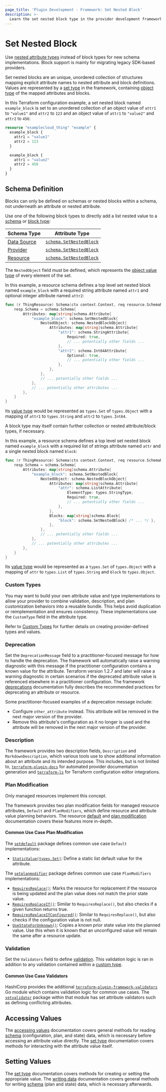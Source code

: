 ```yaml
---
page_title: 'Plugin Development - Framework: Set Nested Block'
description: >-
  Learn the set nested block type in the provider development framework.
---
```


# Set Nested Block

<Tip>

Use [nested attribute types](/terraform/plugin/framework/handling-data/attributes#nested-attribute-types) instead of block types for new schema implementations. Block support is mainly for migrating legacy SDK-based providers.

</Tip>

Set nested blocks are an unique, unordered collection of structures mapping explicit attribute names to nested attribute and block definitions. Values are represented by a [set type](/terraform/plugin/framework/handling-data/types/set) in the framework, containing [object type](/terraform/plugin/framework/handling-data/types/object) of the mapped attributes and blocks.

In this Terraform configuration example, a set nested block named `example_block` is set to an unordered collection of an object value of `attr1` to `"value1"` and `attr2` to `123` and an object value of `attr1` to `"value2"` and `attr2` to `456`:

```terraform
resource "examplecloud_thing" "example" {
  example_block {
    attr1 = "value1"
    attr2 = 123
  }

  example_block {
    attr1 = "value2"
    attr2 = 456
  }
}
```

## Schema Definition

<Note>

Blocks can only be defined on schemas or nested blocks within a schema, not underneath an attribute or nested attribute.

</Note>

Use one of the following block types to directly add a list nested value to a [schema](/terraform/plugin/framework/handling-data/schemas) or [block type](/terraform/plugin/framework/handling-data/blocks):

| Schema Type | Attribute Type |
|-------------|----------------|
| [Data Source](/terraform/plugin/framework/data-sources) | [`schema.SetNestedBlock`](https://pkg.go.dev/github.com/hashicorp/terraform-plugin-framework/datasource/schema#SetNestedBlock) |
| [Provider](/terraform/plugin/framework/provider) | [`schema.SetNestedBlock`](https://pkg.go.dev/github.com/hashicorp/terraform-plugin-framework/provider/schema#SetNestedBlock) |
| [Resource](/terraform/plugin/framework/resources) | [`schema.SetNestedBlock`](https://pkg.go.dev/github.com/hashicorp/terraform-plugin-framework/resource/schema#SetNestedBlock) |

The `NestedObject` field must be defined, which represents the [object value type](/terraform/plugin/framework/handling-data/types/object) of every element of the set.

In this example, a resource schema defines a top level set nested block named `example_block` with a required string attribute named `attr1` and optional integer attribute named `attr2`:

```go
func (r ThingResource) Schema(ctx context.Context, req resource.SchemaRequest, resp *resource.SchemaResponse) {
    resp.Schema = schema.Schema{
        Attributes: map[string]schema.Attribute{
            "example_block": schema.SetNestedBlock{
                NestedObject: schema.NestedBlockObject{
                    Attributes: map[string]schema.Attribute{
                        "attr1": schema.StringAttribute{
                            Required: true,
                            // ... potentially other fields ...
                        },
                        "attr2": schema.Int64Attribute{
                            Optional: true,
                            // ... potentially other fields ...
                        },
                    },
                },
                // ... potentially other fields ...
            },
            // ... potentially other attributes ...
        },
    }
}
```

Its [value type](/terraform/plugin/framework/handling-data/types) would be represented as `types.Set` of `types.Object` with a mapping of `attr1` to `types.String` and `attr2` to `types.Int64`.

A block type may itself contain further collection or nested attribute/block types, if necessary.

In this example, a resource schema defines a top level set nested block named `example_block` with a required list of strings attribute named `attr` and a single nested block named `block`:

```go
func (r ThingResource) Schema(ctx context.Context, req resource.SchemaRequest, resp *resource.SchemaResponse) {
    resp.Schema = schema.Schema{
        Attributes: map[string]schema.Attribute{
            "example_block": schema.SetNestedBlock{
                NestedObject: schema.NestedBlockObject{
                    Attributes: map[string]schema.Attribute{
                        "attr": schema.ListAttribute{
                            ElementType: types.StringType,
                            Required: true,
                            // ... potentially other fields ...
                        },
                    },
                    Blocks: map[string]schema.Block{
                        "block": schema.SetNestedBlock{ /* ... */ },
                    },
                },
                // ... potentially other fields ...
            },
            // ... potentially other attributes ...
        },
    }
}
```

Its [value type](/terraform/plugin/framework/handling-data/types) would be represented as a `types.Set` of `types.Object` with a mapping of `attr` to `types.List` of `types.String` and `block` to `types.Object`.

### Custom Types

You may want to build your own attribute value and type implementations to allow your provider to combine validation, description, and plan customization behaviors into a reusable bundle. This helps avoid duplication or reimplementation and ensures consistency. These implementations use the `CustomType` field in the attribute type.

Refer to [Custom Types](/terraform/plugin/framework/handling-data/custom-types) for further details on creating provider-defined types and values.

### Deprecation

Set the `DeprecationMessage` field to a practitioner-focused message for how to handle the deprecation. The framework will automatically raise a warning diagnostic with this message if the practitioner configuration contains a known value for the attribute. Terraform version 1.2.7 and later will raise a warning diagnostic in certain scenarios if the deprecated attribute value is referenced elsewhere in a practitioner configuration. The framework [deprecations](/terraform/plugin/framework/deprecations) documentation fully describes the recommended practices for deprecating an attribute or resource.

Some practitioner-focused examples of a deprecation message include:

- Configure `other_attribute` instead. This attribute will be removed in the next major version of the provider.
- Remove this attribute's configuration as it no longer is used and the attribute will be removed in the next major version of the provider.

### Description

The framework provides two description fields, `Description` and `MarkdownDescription`, which various tools use to show additional information about an attribute and its intended purpose. This includes, but is not limited to, [`terraform-plugin-docs`](https://github.com/hashicorp/terraform-plugin-docs) for automated provider documentation generation and [`terraform-ls`](https://github.com/hashicorp/terraform-ls) for Terraform configuration editor integrations.

### Plan Modification

<Highlight>

Only managed resources implement this concept.

</Highlight>

The framework provides two plan modification fields for managed resource attributes, `Default` and `PlanModifiers`, which define resource and attribute value planning behaviors. The resource [default](/terraform/plugin/framework/resources/default) and [plan modification](/terraform/plugin/framework/resources/plan-modification) documentation covers these features more in-depth.

#### Common Use Case Plan Modification

The [`setdefault`](https://pkg.go.dev/github.com/hashicorp/terraform-plugin-framework/resource/schema/setdefault) package defines common use case `Default` implementations:

- [`StaticValue(types.Set)`](https://pkg.go.dev/github.com/hashicorp/terraform-plugin-framework/resource/schema/setdefault#StaticValue): Define a static list default value for the attribute.

The [`setplanmodifier`](https://pkg.go.dev/github.com/hashicorp/terraform-plugin-framework/resource/schema/setplanmodifier) package defines common use case `PlanModifiers` implementations:

- [`RequiresReplace()`](https://pkg.go.dev/github.com/hashicorp/terraform-plugin-framework/resource/schema/setplanmodifier#RequiresReplace): Marks the resource for replacement if the resource is being updated and the plan value does not match the prior state value.
- [`RequiresReplaceIf()`](https://pkg.go.dev/github.com/hashicorp/terraform-plugin-framework/resource/schema/setplanmodifier#RequiresReplaceIf): Similar to `RequiresReplace()`, but also checks if a given function returns true.
- [`RequiresReplaceIfConfigured()`](https://pkg.go.dev/github.com/hashicorp/terraform-plugin-framework/resource/schema/setplanmodifier#RequiresReplaceIfConfigured): Similar to `RequiresReplace()`, but also checks if the configuration value is not null.
- [`UseStateForUnknown()`](https://pkg.go.dev/github.com/hashicorp/terraform-plugin-framework/resource/schema/setplanmodifier#UseStateForUnknown): Copies a known prior state value into the planned value. Use this when it is known that an unconfigured value will remain the same after a resource update.

### Validation

Set the `Validators` field to define [validation](/terraform/plugin/framework/validation#attribute-validation). This validation logic is ran in addition to any validation contained within a [custom type](#custom-types).

#### Common Use Case Validators

HashiCorp provides the additional [`terraform-plugin-framework-validators`](https://pkg.go.dev/github.com/hashicorp/terraform-plugin-framework-validators) Go module which contains validation logic for common use cases. The [`setvalidator`](https://pkg.go.dev/github.com/hashicorp/terraform-plugin-framework-validators/setvalidator) package within that module has set attribute validators such as defining conflicting attributes.

## Accessing Values

The [accessing values](/terraform/plugin/framework/handling-data/accessing-values) documentation covers general methods for reading [schema](/terraform/plugin/framework/handling-data/schemas) (configuration, plan, and state) data, which is necessary before accessing an attribute value directly. The [set type](/terraform/plugin/framework/handling-data/types/set#accessing-values) documentation covers methods for interacting with the attribute value itself.

## Setting Values

The [set type](/terraform/plugin/framework/handling-data/types/set#setting-values) documentation covers methods for creating or setting the appropriate value. The [writing data](/terraform/plugin/framework/handing-data/writing-state) documentation covers general methods for writing [schema](/terraform/plugin/framework/handling-data/schemas) (plan and state) data, which is necessary afterwards.

